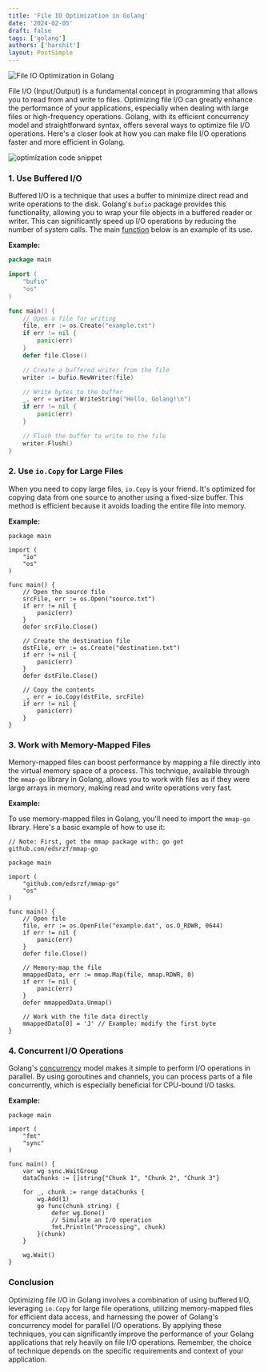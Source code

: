 ```yaml
---
title: 'File IO Optimization in Golang'
date: '2024-02-05'
draft: false
tags: ['golang']
authors: ['harshit']
layout: PostSimple
---
```


![File IO Optimization in Golang](/static/images/blog/learn-golang.png)

File I/O (Input/Output) is a fundamental concept in programming that allows you to read from and write to files. Optimizing file I/O can greatly enhance the performance of your applications, especially when dealing with large files or high-frequency operations. Golang, with its efficient concurrency model and straightforward syntax, offers several ways to optimize file I/O operations. Here's a closer look at how you can make file I/O operations faster and more efficient in Golang.

![optimization code snippet](/static/images/blog/optimization-code-snippet-297x300.png)

### 1\. Use Buffered I/O

Buffered I/O is a technique that uses a buffer to minimize direct read and write operations to the disk. Golang's `bufio` package provides this functionality, allowing you to wrap your file objects in a buffered reader or writer. This can significantly speed up I/O operations by reducing the number of system calls. The main [function](https://harshit.me/functions-in-golang/) below is an example of its use.

**Example:**

```go
package main

import (
    "bufio"
    "os"
)

func main() {
    // Open a file for writing
    file, err := os.Create("example.txt")
    if err != nil {
        panic(err)
    }
    defer file.Close()

    // Create a buffered writer from the file
    writer := bufio.NewWriter(file)

    // Write bytes to the buffer
    _, err = writer.WriteString("Hello, Golang!\n")
    if err != nil {
        panic(err)
    }

    // Flush the buffer to write to the file
    writer.Flush()
}
```

### 2\. Use `io.Copy` for Large Files

When you need to copy large files, `io.Copy` is your friend. It's optimized for copying data from one source to another using a fixed-size buffer. This method is efficient because it avoids loading the entire file into memory.

**Example:**

```
package main

import (
    "io"
    "os"
)

func main() {
    // Open the source file
    srcFile, err := os.Open("source.txt")
    if err != nil {
        panic(err)
    }
    defer srcFile.Close()

    // Create the destination file
    dstFile, err := os.Create("destination.txt")
    if err != nil {
        panic(err)
    }
    defer dstFile.Close()

    // Copy the contents
    _, err = io.Copy(dstFile, srcFile)
    if err != nil {
        panic(err)
    }
}
```

### 3\. Work with Memory-Mapped Files

Memory-mapped files can boost performance by mapping a file directly into the virtual memory space of a process. This technique, available through the `mmap-go` library in Golang, allows you to work with files as if they were large arrays in memory, making read and write operations very fast.

**Example:**

To use memory-mapped files in Golang, you'll need to import the `mmap-go` library. Here's a basic example of how to use it:

```
// Note: First, get the mmap package with: go get github.com/edsrzf/mmap-go

package main

import (
    "github.com/edsrzf/mmap-go"
    "os"
)

func main() {
    // Open file
    file, err := os.OpenFile("example.dat", os.O_RDWR, 0644)
    if err != nil {
        panic(err)
    }
    defer file.Close()

    // Memory-map the file
    mmappedData, err := mmap.Map(file, mmap.RDWR, 0)
    if err != nil {
        panic(err)
    }
    defer mmappedData.Unmap()

    // Work with the file data directly
    mmappedData[0] = 'J' // Example: modify the first byte
}
```

### 4\. Concurrent I/O Operations

Golang's [concurrency](https://harshit.me/concurrency-patterns-in-golang-fan-out-fan-in-and-more/) model makes it simple to perform I/O operations in parallel. By using goroutines and channels, you can process parts of a file concurrently, which is especially beneficial for CPU-bound I/O tasks.

**Example:**

```
package main

import (
    "fmt"
    "sync"
)

func main() {
    var wg sync.WaitGroup
    dataChunks := []string{"Chunk 1", "Chunk 2", "Chunk 3"}

    for _, chunk := range dataChunks {
        wg.Add(1)
        go func(chunk string) {
            defer wg.Done()
            // Simulate an I/O operation
            fmt.Println("Processing", chunk)
        }(chunk)
    }

    wg.Wait()
}
```

### Conclusion

Optimizing file I/O in Golang involves a combination of using buffered I/O, leveraging `io.Copy` for large file operations, utilizing memory-mapped files for efficient data access, and harnessing the power of Golang's concurrency model for parallel I/O operations. By applying these techniques, you can significantly improve the performance of your Golang applications that rely heavily on file I/O operations. Remember, the choice of technique depends on the specific requirements and context of your application.
